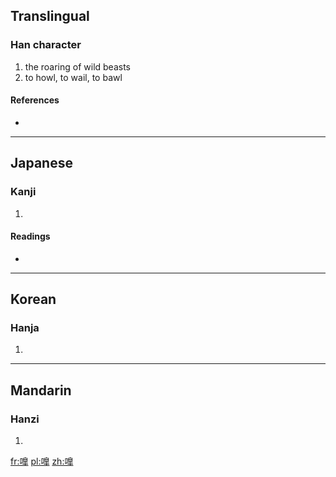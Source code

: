 ==Translingual==

===Han character===
{{Han char|rn=30|rad=口|as=12|sn=15|four=|canj=口竹山十 (RHUJ)}}

# the roaring of wild beasts
# to howl, to wail, to bawl

====References====
* {{Han ref|kx=0207.180|dkj=04264|dj=0430.160|hdz=10685.010|uh=5637|ud=22071}}

----

==Japanese==

===Kanji===
{{ja-kanji|grade=|rs=口12}}

# {{defn|Japanese|sort=口12}}

====Readings====
* {{ja-readings|on=[[こう]] (kō), [[ごう]] (gō)|kun=[[ほえる]] (hoeru), [[さけぶ]] (sakebu)}}

----

==Korean==

===Hanja===
{{ko-hanja|hangeul=호|rv=ho|mr=ho}}

# {{defn|Korean|sort=口12}}

----

==Mandarin==

===Hanzi===
{{cmn-hanzi|pin=[[háo]] ([[hao2]]), [[liào]] ([[liao4]])|wg=hao<sup>2</sup>, liao<sup>4</sup>}}

# {{defn|Mandarin|sort=口12}}

[[fr:嘷]]
[[pl:嘷]]
[[zh:嘷]]